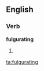 
==English==

===Verb===
'''fulgurating'''

# {{present participle of|[[fulgurate]]}}

[[ta:fulgurating]]